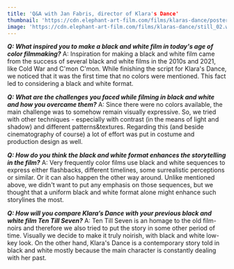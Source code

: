 ```yaml
---
title: 'Q&A with Jan Fabris, director of Klara's Dance'
thumbnail: 'https://cdn.elephant-art-film.com/films/klaras-dance/poster_thumb.webp'
image: 'https://cdn.elephant-art-film.com/films/klaras-dance/still_02.webp'
---
```


***Q: What inspired you to make a black and white film in today's age of color filmmaking?***
A: Inspiration for making a black and white film came from the success of several black and white films in the 2010s and 2021, like Cold War and C'mon C'mon. While finishing the script for Klara's Dance, we noticed that it was the first time that no colors were mentioned. This fact led to considering a black and white format.

***Q: What are the challenges you faced while filming in black and white and how you overcame them?***
A: Since there were no colors available, the main challenge was to somehow remain visually expressive. So, we tried with other techniques - especially with contrast (in the means of light and shadow) and different patterns&textures. Regarding this (and beside cinematography of course) a lot of effort was put in costume and production design as well. 

***Q: How do you think the black and white format enhances the storytelling in the film?***
A: Very frequently color films use black and white sequences to express either flashbacks, different timelines, some surrealistic perceptions or similar. Or it can also happen the other way around. Unlike mentioned above, we didn't want to put any emphasis on those sequences, but we thought that a uniform black and white format alone might enhance such storylines the most.

***Q: How will you compare Klara’s Dance with your previous black and white film Ten Till Seven?***
A: Ten Till Seven is an homage to the old film-noirs and therefore we also tried to put the story in some other period of time. Visually we decide to make it truly noirish, with black and white low-key look. On the other hand, Klara's Dance is a contemporary story told in black and white mostly because the main character is constantly dealing with her past. 
